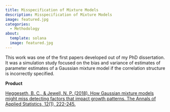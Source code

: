 ```yaml
---
title: Misspecification of Mixture Models
description: Misspecification of Mixture Models
image: featured.jpg
categories:
  - Methodology
about: 
  template: solana
  image: featured.jpg
---
```


This work was one of the first papers developed out of my PhD dissertation. It was a simulation study focused on the bias and variance of estimates of parameter estimates of a Gaussian mixture model if the correlation structure is incorrectly specified. 

**Product** 

[Heggeseth, B. C., & Jewell, N. P. (2018). How Gaussian mixture models might miss detecting factors that impact growth patterns. The Annals of Applied Statistics, 12(1), 222-245.](https://onlinelibrary.wiley.com/doi/abs/10.1002/sim.5729)